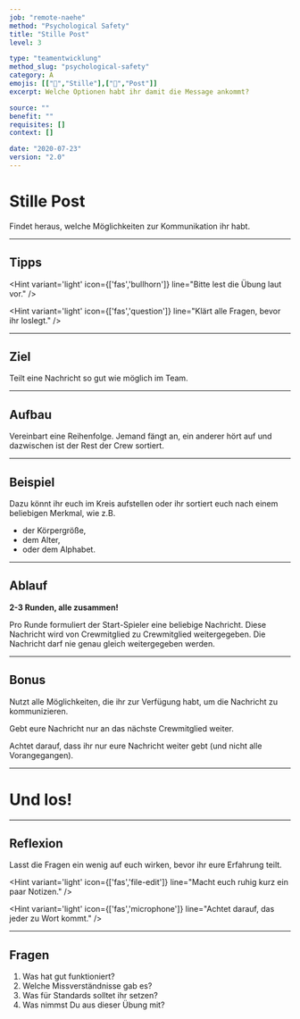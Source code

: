 ```yaml
---
job: "remote-naehe"
method: "Psychological Safety"
title: "Stille Post"
level: 3

type: "teamentwicklung"
method_slug: "psychological-safety"
category: A
emojis: [["🙊","Stille"],["📯","Post"]]
excerpt: Welche Optionen habt ihr damit die Message ankommt?

source: ""
benefit: ""
requisites: []
context: []

date: "2020-07-23"
version: "2.0"
---
```


# <Emoji symbol="🙊" label="Stille"/><Emoji symbol="📯" label="Post"/>
# Stille Post

Findet heraus, welche Möglichkeiten zur Kommunikation ihr habt.

---

## Tipps

<Hint variant='light' icon={['fas','bullhorn']}
line="Bitte lest die Übung laut vor."
/>

<Hint variant='light' icon={['fas','question']}
line="Klärt alle Fragen, bevor ihr loslegt."
/>

---

## Ziel

Teilt eine Nachricht so gut wie möglich im Team.

---

## Aufbau

Vereinbart eine Reihenfolge.
Jemand fängt an, ein anderer hört auf und dazwischen ist der Rest der Crew sortiert.

---

## Beispiel

Dazu könnt ihr euch im Kreis aufstellen oder ihr sortiert euch nach einem beliebigen Merkmal, wie z.B.

* der Körpergröße,
* dem Alter,
* oder dem Alphabet.

---

## Ablauf

**2-3 Runden, alle zusammen!**

Pro Runde formuliert der Start-Spieler eine beliebige Nachricht.
Diese Nachricht wird von Crewmitglied zu Crewmitglied weitergegeben. 
Die Nachricht darf nie genau gleich weitergegeben werden.

---

## Bonus

Nutzt alle Möglichkeiten, die ihr zur Verfügung habt, um die Nachricht zu kommunizieren.

Gebt eure Nachricht nur an das nächste Crewmitglied weiter.

Achtet darauf, dass ihr nur eure Nachricht weiter gebt (und nicht alle Vorangegangen).

---

# <Emoji symbol="👉" label="GoGoGo"/>
# Und los!

---

## Reflexion

Lasst die Fragen ein wenig auf euch wirken, bevor ihr eure Erfahrung teilt.

<Hint variant='light' icon={['fas','file-edit']}
line="Macht euch ruhig kurz ein paar Notizen."
/>

<Hint variant='light' icon={['fas','microphone']}
line="Achtet darauf, das jeder zu Wort kommt."
/>

---

## Fragen

1. Was hat gut funktioniert?
2. Welche Missverständnisse gab es?
3. Was für Standards solltet ihr setzen?
4. Was nimmst Du aus dieser Übung mit?

